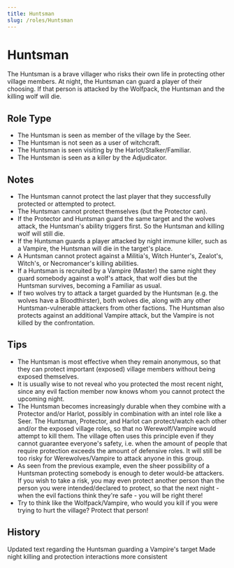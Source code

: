 ```yaml
---
title: Huntsman
slug: /roles/Huntsman
---
```


# Huntsman

The Huntsman is a brave villager who risks their own life in protecting other village members. At night, the Huntsman can guard a player of their choosing. If that person is attacked by the Wolfpack, the Huntsman and the killing wolf will die.

## Role Type

- The Huntsman is seen as member of the village by the Seer.
- The Huntsman is not seen as a user of witchcraft.
- The Huntsman is seen visiting by the Harlot/Stalker/Familiar.
- The Huntsman is seen as a killer by the Adjudicator.

## Notes

- The Huntsman cannot protect the last player that they successfully protected or attempted to protect.
- The Huntsman cannot protect themselves (but the Protector can).
- If the Protector and Huntsman guard the same target and the wolves attack, the Huntsman's ability triggers first. So the Huntsman and killing wolf will still die.
- If the Huntsman guards a player attacked by night immune killer, such as a Vampire, the Huntsman will die in the target's place.
- A Huntsman cannot protect against a Militia's, Witch Hunter's, Zealot's, Witch's, or Necromancer's killing abilities.
- If a Huntsman is recruited by a Vampire (Master) the same night they guard somebody against a wolf's attack, that wolf dies but the Huntsman survives, becoming a Familiar as usual.
- If two wolves try to attack a target guarded by the Huntsman (e.g. the wolves have a Bloodthirster), both wolves die, along with any other Huntsman-vulnerable attackers from other factions. The Huntsman also protects against an additional Vampire attack, but the Vampire is not killed by the confrontation.

## Tips

- The Huntsman is most effective when they remain anonymous, so that they can protect important (exposed) village members without being exposed themselves.
- It is usually wise to not reveal who you protected the most recent night, since any evil faction member now knows whom you cannot protect the upcoming night.
- The Huntsman becomes increasingly durable when they combine with a Protector and/or Harlot, possibly in combination with an intel role like a Seer. The Huntsman, Protector, and Harlot can protect/watch each other and/or the exposed village roles, so that no Werewolf/Vampire would attempt to kill them. The village often uses this principle even if they cannot guarantee everyone's safety, i.e. when the amount of people that require protection exceeds the amount of defensive roles. It will still be too risky for Werewolves/Vampire to attack anyone in this group.
- As seen from the previous example, even the sheer possibility of a Huntsman protecting somebody is enough to deter would-be attackers. If you wish to take a risk, you may even protect another person than the person you were intended/declared to protect, so that the next night - when the evil factions think they're safe - you will be right there!
- Try to think like the Wolfpack/Vampire, who would you kill if you were trying to hurt the village? Protect that person!

## History

<timeline>
  <event interval="2019-01-01">
    Updated text regarding the Huntsman guarding a Vampire's target
  </event>
  <event interval="2018-12-14">
    Made night killing and protection interactions more consistent
  </event>
</timeline>
